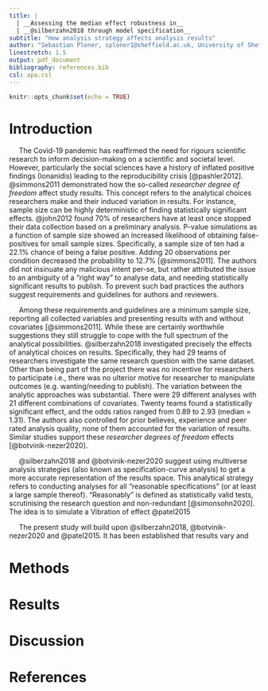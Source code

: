 ```yaml
---
title: |
  | __Assessing the median effect robustness in__
  | __@silberzahn2018 through model specification__
subtitle: "How analysis strategy affects analysis results"
author: "Sebastian Ploner, sploner1@sheffield.ac.uk, University of Sheffield"
linestretch: 1.5
output: pdf_document
bibliography: references.bib
csl: apa.csl
---
```


```r

knitr::opts_chunk$set(echo = TRUE)

```


# Introduction
     The Covid-19 pandemic has reaffirmed the need for rigours scientific research to inform decision-making on a scientific and societal level. However, particularly the social sciences have a history of inflated positive findings (Ionanidis) leading to the reproducibility crisis [@pashler2012]. @simmons2011 demonstrated how the so-called *researcher degree of freedom* affect study results. This concept refers to the analytical choices researchers make and their induced variation in results. For instance, sample size can be highly deterministic of finding statistically significant effects. @john2012 found 70% of researchers have at least once stopped their data collection based on a preliminary analysis. P-value simulations as a function of sample size showed an increased likelihood of obtaining false-positives for small sample sizes. Specifically, a sample size of ten had a 22.1% chance of being a false positive. Adding 20 observations per condition decreased the probability to 12.7% [@simmons2011]. The authors did not insinuate any malicious intent per-se, but rather attributed the issue to an ambiguity of a "right way" to analyse data, and needing statistically significant results to publish. To prevent such bad practices the authors suggest requirements and guidelines for authors and reviewers.

     Among these requirements and guidelines are a minimum sample size, reporting all collected variables and presenting results with and without covariates [@simmons2011]. While these are certainly worthwhile suggestions they still struggle to cope with the full spectrum of the analytical possibilities. @silberzahn2018 investigated precisely the effects of analytical choices on results. Specifically, they had 29 teams of researchers investigate the same research question with the same dataset. Other than being part of the project there was no incentive for researchers to participate i.e., there was no ulterior motive for researcher to manipulate outcomes (e.g. wanting/needing to publish). The variation between the analytic approaches was substantial. There were 29 different analyses with 21 different combinations of covariates. Twenty teams found a statistically significant effect, and the odds ratios ranged from 0.89 to 2.93 (median = 1.31). The authors also controlled for prior believes, experience and peer rated analysis quality, none of them accounted for the variation of results. Similar studies support these *researcher degrees of freedom* effects [@botvinik-nezer2020]. 

     @silberzahn2018 and @botvinik-nezer2020 suggest using multiverse analysis strategies (also known as specification-curve analysis) to get a more accurate representation of the results space. This analytical strategy refers to conducting analyses for all "reasonable specifications" (or at least a large sample thereof). "Reasonably" is defined as statistically valid tests, scrutinising the research question and non-redundant [@simonsohn2020]. The idea is to simulate a 
Vibration of effect @patel2015

     
The present study will build upon @silberzahn2018, @botvinik-nezer2020 and @patel2015. It has been established that results vary and 





# Methods

# Results

# Discussion

\newpage
# References